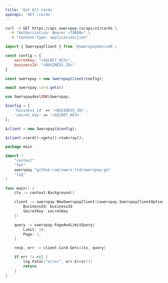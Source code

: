 ```yaml
---
title: 'Get All Cards'
openapi: 'GET /cards'
---
```


<RequestExample>

```bash cURL
curl -X GET https://api.swervpay.co/api/v1/cards \
  -H "Authorization: Bearer <TOKEN>" \
  -H "Content-Type: application/json"
```

```javascript Node.js
import { SwervpayClient } from '@swervpaydev/sdk';

const config = {
    secretKey: "<SECRET_KEY>",
    businessId: "<BUSINESS_ID>"
}

const swervpay = new SwervpayClient(config);

await swervpay.card.gets()
```

```php PHP
use Swervpaydev\SDK\Swervpay;

$config = [
	'business_id' => '<BUSINESS_ID>',
	'secret_key' => '<SECRET_KEY>'
];

$client = new Swervpay($config);

$client->card()->gets()->toArray();
```


```go Go
package main

import (
	"context"
	"fmt"
	swervpay "github.com/swerv-ltd/swervpay-go"
	"log"
)

func main() {
	ctx := context.Background()

	client := swervpay.NewSwervpayClient(&swervpay.SwervpayClientOption{
		BusinessId: businessId
		SecretKey: secretKey
  	})

  	query := swervpay.PageAndLimitQuery{
		Limit: 10,
		Page: 1,
	}

	resp, err := client.Card.Gets(ctx, query)

	if err != nil {
		log.Fatal("error", err.Error())
		return
	}
}
```

</RequestExample>
